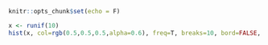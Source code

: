 ```r
knitr::opts_chunk$set(echo = F)
```

```r
x <- runif(10)
hist(x, col=rgb(0.5,0.5,0.5,alpha=0.6), freq=T, breaks=10, bord=FALSE, main="", xlim = c(0,1), xlab="a", ylim = c(0,2))
```



